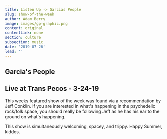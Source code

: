 ```yaml
---
title: Listen Up -> Garcias People
slug: show-of-the-week
author: Adam Berry
image: images/gp-graphic.png
content: original
contentLink: none
section: culture
subsection: music
date: '2019-07-26'
lead: ''
---
```


## Garcia's People

## Live at Trans Pecos - 3-24-19

This weeks featured show of the week was found via a recommendation by Jeff Conklin. If you are interested
in what's happening in the psychedelic rock/folk space, you should really be following Jeff as he has
his ear to the ground on what's happening.

This show is simultaneously welcoming, spacey, and trippy. Happy Summer, kiddos.
